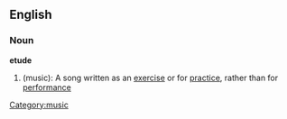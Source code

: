 ==English==

===Noun===
'''etude'''
#(music): A song written as an [[exercise]] or for [[practice]], rather than for [[perform]]ance

[[Category:music]]